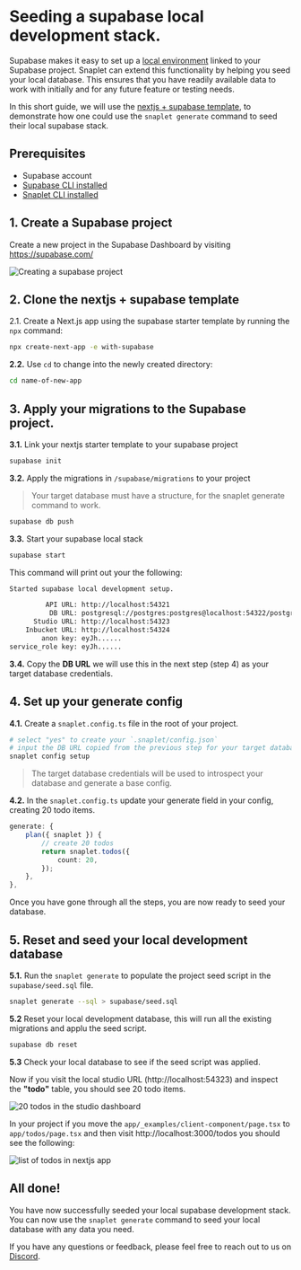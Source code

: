 
# Seeding a supabase local development stack.

Supabase makes it easy to set up a [local environment](https://supabase.com/docs/guides/cli/local-development) linked to your Supabase project. Snaplet can extend this functionality by helping you seed your local database. This ensures that you have readily available data to work with initially and for any future feature or testing needs.

In this short guide, we will use the [nextjs + supabase template](https://vercel.com/templates/next.js/supabase), to demonstrate how one could use the `snaplet generate` command to seed their local supabase stack.

## Prerequisites

- Supabase account
- [Supabase CLI installed](https://supabase.com/docs/guides/cli/getting-started)
- [Snaplet CLI installed](https://docs.snaplet.dev/getting-started/start-here#getting-started-with-snaplet-cli)

## 1. Create a Supabase project

Create a new project in the Supabase Dashboard by visiting https://supabase.com/

![Creating a supabase project](/recipes/supabase/supabase_new_project.webp)

## 2. Clone the nextjs + supabase template

2.1. Create a Next.js app using the supabase starter template by running the `npx` command:

```bash
npx create-next-app -e with-supabase
```

**2.2.** Use `cd` to change into the newly created directory:

```bash
cd name-of-new-app
```

## 3. Apply your migrations to the Supabase project.

**3.1.** Link your nextjs starter template to your supabase project

```bash
supabase init
```

**3.2.** Apply the migrations in `/supabase/migrations` to your project

> Your target database must have a structure, for the snaplet generate command to work.

```bash
supabase db push
```

**3.3.** Start your supabase local stack

```bash
supabase start
```

This command will print out your the following:

```bash
Started supabase local development setup.

         API URL: http://localhost:54321
          DB URL: postgresql://postgres:postgres@localhost:54322/postgres
      Studio URL: http://localhost:54323
    Inbucket URL: http://localhost:54324
        anon key: eyJh......
service_role key: eyJh......
```

**3.4.** Copy the **DB URL** we will use this in the next step (step 4) as your target database credentials.

## 4. Set up your generate config

**4.1.** Create a `snaplet.config.ts` file in the root of your project.

```bash
# select "yes" to create your `.snaplet/config.json`
# input the DB URL copied from the previous step for your target database
snaplet config setup
```

> The target database credentials will be used to introspect your database and generate a base config.

**4.2.** In the `snaplet.config.ts` update your generate field in your config, creating 20 todo items.

```ts
generate: {
    plan({ snaplet }) {
        // create 20 todos
        return snaplet.todos({
            count: 20,
        });
    },
},
```

Once you have gone through all the steps, you are now ready to seed your database.

## 5. Reset and seed your local development database

**5.1.** Run the `snaplet generate` to populate the project seed script in the `supabase/seed.sql` file.

```bash
snaplet generate --sql > supabase/seed.sql
```

**5.2** Reset your local development database, this will run all the existing migrations and applu the seed script.

```bash
supabase db reset
```

**5.3** Check your local database to see if the seed script was applied.

Now if you visit the local studio URL (http://localhost:54323) and inspect the **"todo"** table, you should see 20 todo items.

![20 todos in the studio dashboard](/recipes/supabase/20_todos.webp)

In your project if you move the `app/_examples/client-component/page.tsx` to `app/todos/page.tsx` and then visit http://localhost:3000/todos you should see the following:

![list of todos in nextjs app](/recipes/supabase/nextjs_todos.webp)

## All done!

You have now successfully seeded your local supabase development stack. You can now use the `snaplet generate` command to seed your local database with any data you need.

If you have any questions or feedback, please feel free to reach out to us on [Discord](https://app.snaplet.dev/chat).